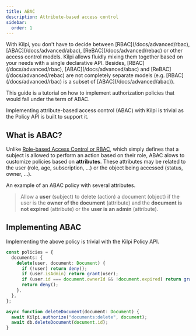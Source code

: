 ```yaml
---
title: ABAC
description: Attribute-based access control
sidebar:
  order: 1
---
```


<Aside>
With Kilpi, you don't have to decide between [RBAC](/docs/advanced/rbac), [ABAC](/docs/advanced/abac), [ReBAC](/docs/advanced/rebac) or other access control models. Kilpi allows fluidly mixing them together based on your needs with a single declarative API. Besides, [RBAC](/docs/advanced/rbac), [ABAC](/docs/advanced/abac) and [ReBAC](/docs/advanced/rebac) are not completely separate models (e.g. [RBAC](/docs/advanced/rbac) is a subset of [ABAC](/docs/advanced/abac)).

This guide is a tutorial on how to implement authorization policies that would fall under the term of ABAC.

</Aside>

Implementing attribute-based access control (ABAC) with Kilpi is trivial as the Policy API is built to support it.

## What is ABAC?

Unlike [Role-based Access Control or RBAC](/docs/advanced/rbac), which simply defines that a subject is allowed to perform an action based on their role, ABAC alows to customize policies based on **attributes**. These attributes may be related to the user (role, age, subscription, ...) or the object being accessed (status, owner, ...).

An example of an ABAC policy with several attributes.

> Allow a **user** (subject) to delete (action) a document (object) if the user is the **owner of the document** (attribute) and the **document is not expired** (attribute) or the **user is an admin** (attribute).

## Implementing ABAC

Implementing the above policy is trivial with the Kilpi Policy API.

```ts
const policies = {
  documents: {
    delete(user, document: Document) {
      if (!user) return deny();
      if (user.isAdmin) return grant(user);
      if (user.id === document.ownerId && !document.expired) return grant(user);
      return deny();
    },
  },
};

async function deleteDocument(document: Document) {
  await Kilpi.authorize("documents:delete", document);
  await db.deleteDocument(document.id);
}
```
